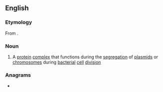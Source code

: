 ==English==

===Etymology===
From {{m|en|segregation}} {{m|en|-o-}} {{suffix|en||some}}.

===Noun===
{{wikipedia}}
{{en-noun}}

# {{lb|en|protein}} A [[protein]] [[complex]] that functions during the [[segregation]] of [[plasmid]]s or [[chromosome]]s during [[bacterial]] [[cell]] [[division]]

===Anagrams===
* {{anagrams|en|a=eegmoorss|ergosomes}}
